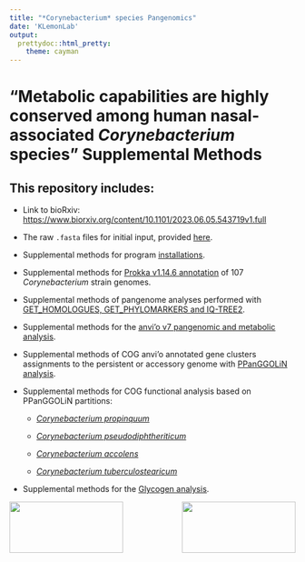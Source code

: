 ---
title: "*Corynebacterium* species Pangenomics"
date: 'KLemonLab'
output:
  prettydoc::html_pretty:
    theme: cayman
---

# "Metabolic capabilities are highly conserved among human nasal-associated *Corynebacterium* species" Supplemental Methods

## This repository includes:

-   Link to bioRxiv: <https://www.biorxiv.org/content/10.1101/2023.06.05.543719v1.full>

-   The raw `.fasta` files for initial input, provided [[here]{.underline}](https://github.com/KLemonLab/CorPGA_Pangenomics/tree/main/Strain_genomes).

-   Supplemental methods for program [[installations]{.underline}](SupplementalMethods_Installations.html).

-   Supplemental methods for [[Prokka v1.14.6 annotation]{.underline}](SupplementalMethods_Prokka_Annotations.html) of 107 *Corynebacterium* strain genomes.

-   Supplemental methods of pangenome analyses performed with [[GET_HOMOLOGUES, GET_PHYLOMARKERS and IQ-TREE2]{.underline}](SupplementalMethods_GET_HOMOLOGUES.html).

-   Supplemental methods for the [[anvi'o v7 pangenomic and metabolic analysis]{.underline}](SupplementalMethods_Anvio.html).

-   Supplemental methods of COG anvi'o annotated gene clusters assignments to the persistent or accessory genome with [[PPanGGOLiN analysis]{.underline}](SupplementalMethods_PPanGGOLiN.html).

-   Supplemental methods for COG functional analysis based on PPanGGOLiN partitions:

    -   [*Corynebacterium propinquum*](SupplementalMethods_COGS_Cpr.html)

    -   [*Corynebacterium pseudodiphtheriticum*](SupplementalMethods_COGS_Cps.html)
    
    -   [*Corynebacterium accolens*](SupplementalMethods_COGS_Cac.html)
    
    -   [*Corynebacterium tuberculostearicum*](SupplementalMethods_COGS_Ctu.html)

-   Supplemental methods for the [[Glycogen analysis]{.underline}](SupplementalMethods_Glycogen.html).

<img src="images/klemonlab_photo.jpg" align="left" width="200" height="90"/>

<img src="images/Department-of-Molecular-Virology-&amp;-Microbiologyy-Horz-GRAY.png" align="right" width="200" height="90"/>
